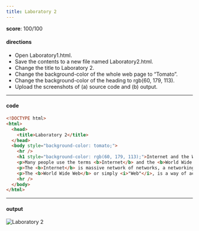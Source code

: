 ```yaml
---
title: Laboratory 2
---
```


**score**: 100/100

#### directions

- Open Laboratory1.html.
- Save the contents to a new file named Laboratory2.html.
- Change the title to Laboratory 2.
- Change the background-color of the whole web page to “Tomato”.
- Change the background-color of the heading to rgb(60, 179, 113).
- Upload the screenshots of (a) source code and (b) output.

---

#### code

```html
<!DOCTYPE html>
<html>
  <head>
    <title>Laboratory 2</title>
  </head>
  <body style="background-color: tomato;">
    <hr />
    <h1 style="background-color: rgb(60, 179, 113);">Internet and the World Wide Web</h1>
    <p>Many people use the terms <b>Internet</b> and the <b>World Wide Web</b> interchangeably, but in fact, the two terms are not synonymous. The internet and the Web are two separated but related things.</p>
    <p>The <b>Internet</b> is massive network of networks, a networking infrastracture. It connects millions of computers together globally, forming a network in which any computer can communicate with other computers as long as they are both connected to the internet. Information can travel via the internet via a variety of languages called <i>"Protocols"</i>.</p>
    <p>The <b>World Wide Web</b> or simply <i>"Web"</i>, is a way of accessing information over the medium of the internet. It is an information-sharing model that is built on top of the internet. The Web use the <b>HTTP protocol</b>, only one of the languages spoken over the internet, to transmit data.</p>
    <hr />
  </body>
</html>
```

---

#### output

<Image src="https://11j9kbjs2p.ufs.sh/f/UblXrSiF6MzLiXo8d3H3vM1thiOI6WCFSLl7nExpJzeVYqU8" alt="Laboratory 2" width={1704} height={1018} />
